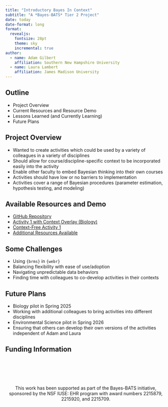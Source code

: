 ```yaml
---
title: "Introductory Bayes In Context"
subtitle: "A *Bayes-BATS* Tier 2 Project"
date: today
date-format: long
format: 
  revealjs:
    fontsize: 28pt
    theme: sky
    incremental: true
author: 
  - name: Adam Gilbert
    affiliation: Southern New Hampshire University
  - name: Laura Lambert
    affiliation: James Madison University
---
```


## Outline

+ Project Overview
+ Current Resources and Resource Demo
+ Lessons Learned (and Currently Learning)
+ Future Plans

## Project Overview

+ Wanted to create activities which could be used by a variety of colleagues in a variety of disciplines
+ Should allow for course/discipline-specific context to be incorporated easily into the activity
+ Enable other faculty to embed Bayesian thinking into their own courses
+ Activities should have low or no barriers to implementation
+ Activities cover a range of Bayesian procedures (parameter estimation, hypothesis testing, and modeling)

## Available Resources and Demo

+ [GitHub Repository](https://github.com/agmath/IntroductoryBayesInContext){target="_blank"}
+ [Activity 1 with Context Overlay (Biology)](https://agmath.github.io/IntroductoryBayesInContext/act1_bio_chytrid_v2.html){target="_blank"}
+ [Context-Free Activity 1](https://agmath.github.io/IntroductoryBayesInContext/ContextFreeActivity1_v2.html){target="_blank"}
+ [Additional Resources Available](https://agmath.github.io/IntroductoryBayesInContext/index.html){target="_blank"}

## Some Challenges

+ Using `{brms}` in `{webr}`
+ Balancing flexibility with ease of use/adoption
+ Navigating unpredictable data behaviors
+ Finding time with colleagues to co-develop activities in their contexts

## Future Plans

+ Biology pilot in Spring 2025
+ Working with additional colleagues to bring activities into different disciplines
+ Environmental Science pilot in Spring 2026
+ Ensuring that others can develop their own versions of the activities independent of Adam and Laura

## Funding Information {.smaller}

<br/>
<br/>
<br/>
<br/>

<center>

This work has been supported as part of the Bayes-BATS initiative, sponsored by the NSF IUSE: EHR program with award numbers 2215879, 2215920, and 2215709.

</center>



